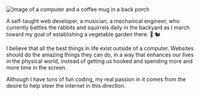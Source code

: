 ![Image of a computer and a coffee mug in a back porch](/img/about.jpg)

A self-taught web developer, a musician, a mechanical engineer, who currently battles the rabbits and squirrels daily in the backyard as I march toward my goal of establishing a vegetable garden there. 🌱 🐿

I believe that all the best things in life exist outside of a computer. Websites should do the amazing things they can do, in a way that enhances our lives in the physical world, instead of getting us hooked and spending more and more time in the screen. 

Although I have tons of fun coding, my real passion in it comes from the desire to help steer the internet in this direction.

